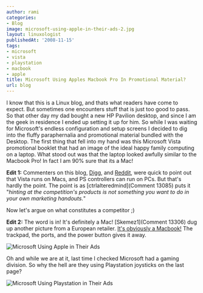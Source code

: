 ```yaml
---
author: rami
categories:
- Blog
image: microsoft-using-apple-in-their-ads-2.jpg
layout: linuxologist
publishedAt: '2008-11-15'
tags:
- microsoft
- vista
- playstation
- macbook
- apple
title: Microsoft Using Apples Macbook Pro In Promotional Material?
url: blog
---
```


I know that this is a Linux blog, and thats what readers have come to expect. But sometimes one encounters stuff that is just too good to pass. So that other day my dad bought a new HP Pavilion desktop, and since I am the geek in residence I ended up setting it up for him. So while I was waiting for Microsoft's endless configuration and setup screens I decided to dig into the fluffy paraphernalia  and promotional material bundled with the Desktop. The first thing that fell into my hand was this Microsoft Vista promotional booklet that had an image of the ideal happy family computing on a laptop. What stood out was that the laptop looked awfully similar to the Macbook Pro! In fact I am 90% sure that its a Mac!

**Edit 1:** Commenters on this blog, [Digg](http://digg.com/apple/WTF_Is_It_Just_Me_or_Is_That_a_Mac_In_A_Vista_Ad?OTC-kff), and [Reddit](http://www.reddit.com/r/WTF/comments/7drnv/wtf_is_it_just_me_or_is_that_a_mac_in_a_vista_ad/?already_submitted=true), were quick to point out that Vista runs on Macs, and PS controllers can run on PCs. But that's hardly the point. The point is as [ctrlalteredmind](Comment 13085) puts it "_hinting at the competition's products is not something you want to do in your own marketing handouts._"

Now let's argue on what constitutes a competitor ;)

**Edit 2:** The word is in! It's definitely a Mac! [Skemez1](Comment 13306) dug up another picture from a European retailer. [It's obviously a Macbook!](http://www.millionenrente.com/gewinnspiel/game/img/192/start.jpg) The trackpad, the ports, and the power button gives it away.

![Microsoft Using Apple in Their Ads](/assets/images/content/blog/microsoft-using-apple-in-their-ads-2.jpg)

Oh and while we are at it, last time I checked Microsoft had a gaming division. So why the hell are they using Playstation joysticks on the last page?

![Microsoft Using Playstation in Their Ads](/assets/images/content/blog/microsoft-using-playstation-in-their-ads.jpg)
